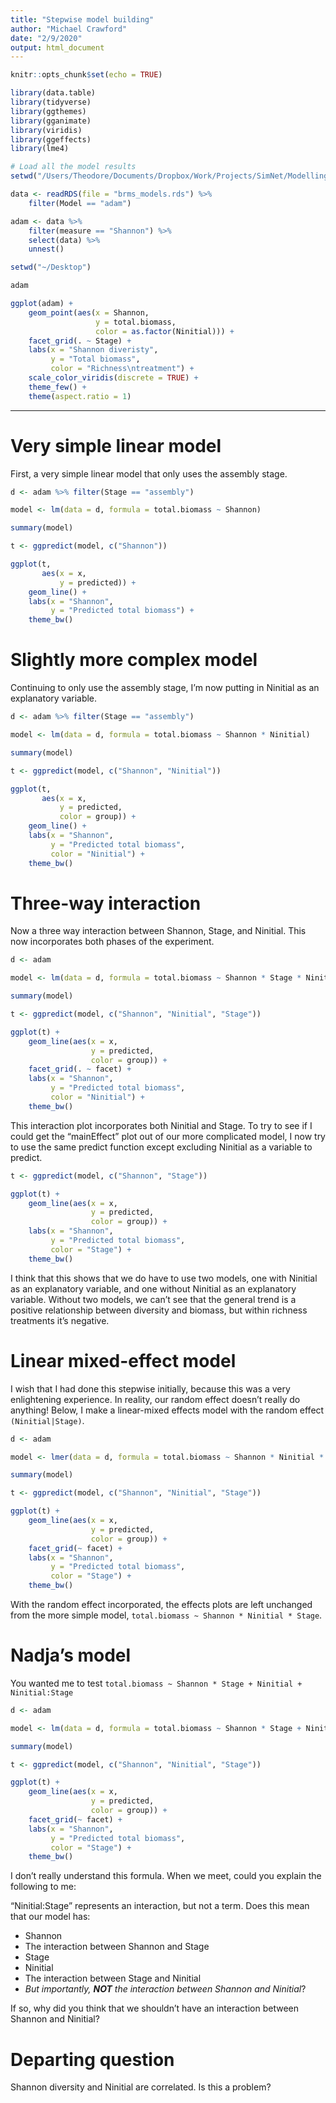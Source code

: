 ```yaml
---
title: "Stepwise model building"
author: "Michael Crawford"
date: "2/9/2020"
output: html_document
---
```


```r

knitr::opts_chunk$set(echo = TRUE)

library(data.table)
library(tidyverse)
library(ggthemes)
library(gganimate)
library(viridis)
library(ggeffects)
library(lme4)

```


```r

# Load all the model results
setwd("/Users/Theodore/Documents/Dropbox/Work/Projects/SimNet/Modelling_Experiment/scripts/SimNet_BayesianAnalysis")

data <- readRDS(file = "brms_models.rds") %>%
    filter(Model == "adam")

adam <- data %>% 
    filter(measure == "Shannon") %>%
    select(data) %>%
    unnest()

setwd("~/Desktop")

```


```r

adam

ggplot(adam) +
    geom_point(aes(x = Shannon,
                   y = total.biomass,
                   color = as.factor(Ninitial))) +
    facet_grid(. ~ Stage) +
    labs(x = "Shannon diveristy",
         y = "Total biomass",
         color = "Richness\ntreatment") +
    scale_color_viridis(discrete = TRUE) +
    theme_few() +
    theme(aspect.ratio = 1)

```

***

# Very simple linear model

First, a very simple linear model that only uses the assembly stage.

```r

d <- adam %>% filter(Stage == "assembly")

model <- lm(data = d, formula = total.biomass ~ Shannon)

summary(model)

t <- ggpredict(model, c("Shannon"))

ggplot(t, 
       aes(x = x,
           y = predicted)) +
    geom_line() +
    labs(x = "Shannon",
         y = "Predicted total biomass") +
    theme_bw()

```

# Slightly more complex model

Continuing to only use the assembly stage, I'm now putting in Ninitial as an explanatory variable.

```r

d <- adam %>% filter(Stage == "assembly")

model <- lm(data = d, formula = total.biomass ~ Shannon * Ninitial)

summary(model)

t <- ggpredict(model, c("Shannon", "Ninitial"))

ggplot(t, 
       aes(x = x,
           y = predicted,
           color = group)) +
    geom_line() +
    labs(x = "Shannon",
         y = "Predicted total biomass",
         color = "Ninitial") +
    theme_bw()

```

# Three-way interaction

Now a three way interaction between Shannon, Stage, and Ninitial. This now incorporates both
phases of the experiment.

```r

d <- adam

model <- lm(data = d, formula = total.biomass ~ Shannon * Stage * Ninitial)

summary(model)

t <- ggpredict(model, c("Shannon", "Ninitial", "Stage"))

ggplot(t) +
    geom_line(aes(x = x,
                  y = predicted,
                  color = group)) +
    facet_grid(. ~ facet) +
    labs(x = "Shannon",
         y = "Predicted total biomass",
         color = "Ninitial") +
    theme_bw()

```

This interaction plot incorporates both Ninitial and Stage. To try to see if I could get the "mainEffect" 
plot out of our more complicated model, I now try to use the same predict function except excluding
Ninitial as a variable to predict.

```r

t <- ggpredict(model, c("Shannon", "Stage"))

ggplot(t) +
    geom_line(aes(x = x,
                  y = predicted,
                  color = group)) +
    labs(x = "Shannon",
         y = "Predicted total biomass",
         color = "Stage") +
    theme_bw()

```

I think that this shows that we do have to use two models, one with Ninitial as an explanatory variable,
and one without Ninitial as an explanatory variable. Without two models, we can't see that the general
trend is a positive relationship between diversity and biomass, but within richness treatments it's negative.

# Linear mixed-effect model

I wish that I had done this stepwise initially, because this was a very enlightening experience.
In reality, our random effect doesn't really do anything! Below, I make a linear-mixed effects model
with the random effect `(Ninitial|Stage)`.

```r

d <- adam

model <- lmer(data = d, formula = total.biomass ~ Shannon * Ninitial * Stage + (Ninitial|Stage))

summary(model)

t <- ggpredict(model, c("Shannon", "Ninitial", "Stage"))

ggplot(t) +
    geom_line(aes(x = x,
                  y = predicted,
                  color = group)) +
    facet_grid(~ facet) +
    labs(x = "Shannon",
         y = "Predicted total biomass",
         color = "Stage") +
    theme_bw()

```

With the random effect incorporated, the effects plots are left unchanged from the more simple model,
`total.biomass ~ Shannon * Ninitial * Stage`.

# Nadja's model

You wanted me to test `total.biomass ~ Shannon * Stage + Ninitial + Ninitial:Stage`

```r

d <- adam

model <- lm(data = d, formula = total.biomass ~ Shannon * Stage + Ninitial + Ninitial:Stage)

summary(model)

t <- ggpredict(model, c("Shannon", "Ninitial", "Stage"))

ggplot(t) +
    geom_line(aes(x = x,
                  y = predicted,
                  color = group)) +
    facet_grid(~ facet) +
    labs(x = "Shannon",
         y = "Predicted total biomass",
         color = "Stage") +
    theme_bw()

```

I don't really understand this formula. When we meet, could you explain the following to me:

"Ninitial:Stage" represents an interaction, but not a term. Does this mean that our model has:

* Shannon
* The interaction between Shannon and Stage
* Stage
* Ninitial
* The interaction between Stage and Ninitial
* *But importantly, __NOT__ the interaction between Shannon and Ninitial*?

If so, why did you think that we shouldn't have an interaction between Shannon and Ninitial?

# Departing question

Shannon diversity and Ninitial are correlated. Is this a problem?
